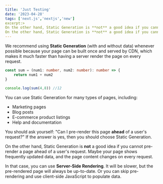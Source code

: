 ```yaml
---
title: 'Just Testing'
date: '2023-04-28'
tags: ['next.js','nextjs','new']
excerpt:>
On the other hand, Static Generation is **not** a good idea if you cannot pre-render a page ahead of a user's request. Maybe your page shows frequently updated data, and the page content changes on every request.
On the other hand, Static Generation is **not** a good idea if you cannot pre-render a page ahead of a user's request. Maybe your page shows frequently updated data, and the page content changes on every request.
---
```


We recommend using **Static Generation** (with and without data) whenever possible because your page can be built once and served by CDN, which makes it much faster than having a server render the page on every request.

```ts
const sum = (num1: number, num2: number): number => {
    return num1 + num2
}

console.log(sum(4,8)) //12
```

You can use Static Generation for many types of pages, including:

- Marketing pages
- Blog posts
- E-commerce product listings
- Help and documentation

You should ask yourself: "Can I pre-render this page **ahead** of a user's request?" If the answer is yes, then you should choose Static Generation.

On the other hand, Static Generation is **not** a good idea if you cannot pre-render a page ahead of a user's request. Maybe your page shows frequently updated data, and the page content changes on every request.

In that case, you can use **Server-Side Rendering**. It will be slower, but the pre-rendered page will always be up-to-date. Or you can skip pre-rendering and use client-side JavaScript to populate data.